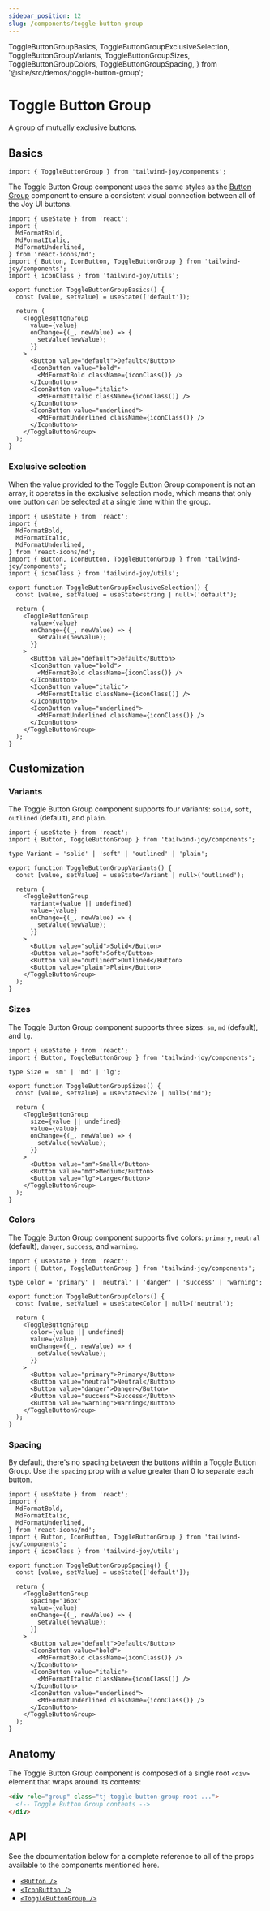 ```yaml
---
sidebar_position: 12
slug: /components/toggle-button-group
---
```


  ToggleButtonGroupBasics,
  ToggleButtonGroupExclusiveSelection,
  ToggleButtonGroupVariants,
  ToggleButtonGroupSizes,
  ToggleButtonGroupColors,
  ToggleButtonGroupSpacing,
} from '@site/src/demos/toggle-button-group';

# Toggle Button Group

<AvailableFrom version="0.6.0" />

A group of mutually exclusive buttons.

## Basics

```tsx
import { ToggleButtonGroup } from 'tailwind-joy/components';
```

The Toggle Button Group component uses the same styles as the [Button Group](../components/button-group) component to ensure a consistent visual connection between all of the Joy UI buttons.

<ToggleButtonGroupBasics />

```tsx
import { useState } from 'react';
import {
  MdFormatBold,
  MdFormatItalic,
  MdFormatUnderlined,
} from 'react-icons/md';
import { Button, IconButton, ToggleButtonGroup } from 'tailwind-joy/components';
import { iconClass } from 'tailwind-joy/utils';

export function ToggleButtonGroupBasics() {
  const [value, setValue] = useState(['default']);

  return (
    <ToggleButtonGroup
      value={value}
      onChange={(_, newValue) => {
        setValue(newValue);
      }}
    >
      <Button value="default">Default</Button>
      <IconButton value="bold">
        <MdFormatBold className={iconClass()} />
      </IconButton>
      <IconButton value="italic">
        <MdFormatItalic className={iconClass()} />
      </IconButton>
      <IconButton value="underlined">
        <MdFormatUnderlined className={iconClass()} />
      </IconButton>
    </ToggleButtonGroup>
  );
}
```

### Exclusive selection

When the value provided to the Toggle Button Group component is not an array, it operates in the exclusive selection mode, which means that only one button can be selected at a single time within the group.

<ToggleButtonGroupExclusiveSelection />

```tsx
import { useState } from 'react';
import {
  MdFormatBold,
  MdFormatItalic,
  MdFormatUnderlined,
} from 'react-icons/md';
import { Button, IconButton, ToggleButtonGroup } from 'tailwind-joy/components';
import { iconClass } from 'tailwind-joy/utils';

export function ToggleButtonGroupExclusiveSelection() {
  const [value, setValue] = useState<string | null>('default');

  return (
    <ToggleButtonGroup
      value={value}
      onChange={(_, newValue) => {
        setValue(newValue);
      }}
    >
      <Button value="default">Default</Button>
      <IconButton value="bold">
        <MdFormatBold className={iconClass()} />
      </IconButton>
      <IconButton value="italic">
        <MdFormatItalic className={iconClass()} />
      </IconButton>
      <IconButton value="underlined">
        <MdFormatUnderlined className={iconClass()} />
      </IconButton>
    </ToggleButtonGroup>
  );
}
```

## Customization

### Variants

The Toggle Button Group component supports four variants: `solid`, `soft`, `outlined` (default), and `plain`.

<ToggleButtonGroupVariants />

```tsx
import { useState } from 'react';
import { Button, ToggleButtonGroup } from 'tailwind-joy/components';

type Variant = 'solid' | 'soft' | 'outlined' | 'plain';

export function ToggleButtonGroupVariants() {
  const [value, setValue] = useState<Variant | null>('outlined');

  return (
    <ToggleButtonGroup
      variant={value || undefined}
      value={value}
      onChange={(_, newValue) => {
        setValue(newValue);
      }}
    >
      <Button value="solid">Solid</Button>
      <Button value="soft">Soft</Button>
      <Button value="outlined">Outlined</Button>
      <Button value="plain">Plain</Button>
    </ToggleButtonGroup>
  );
}
```

### Sizes

The Toggle Button Group component supports three sizes: `sm`, `md` (default), and `lg`.

<ToggleButtonGroupSizes />

```tsx
import { useState } from 'react';
import { Button, ToggleButtonGroup } from 'tailwind-joy/components';

type Size = 'sm' | 'md' | 'lg';

export function ToggleButtonGroupSizes() {
  const [value, setValue] = useState<Size | null>('md');

  return (
    <ToggleButtonGroup
      size={value || undefined}
      value={value}
      onChange={(_, newValue) => {
        setValue(newValue);
      }}
    >
      <Button value="sm">Small</Button>
      <Button value="md">Medium</Button>
      <Button value="lg">Large</Button>
    </ToggleButtonGroup>
  );
}
```

### Colors

The Toggle Button Group component supports five colors: `primary`, `neutral` (default), `danger`, `success`, and `warning`.

<ToggleButtonGroupColors />

```tsx
import { useState } from 'react';
import { Button, ToggleButtonGroup } from 'tailwind-joy/components';

type Color = 'primary' | 'neutral' | 'danger' | 'success' | 'warning';

export function ToggleButtonGroupColors() {
  const [value, setValue] = useState<Color | null>('neutral');

  return (
    <ToggleButtonGroup
      color={value || undefined}
      value={value}
      onChange={(_, newValue) => {
        setValue(newValue);
      }}
    >
      <Button value="primary">Primary</Button>
      <Button value="neutral">Neutral</Button>
      <Button value="danger">Danger</Button>
      <Button value="success">Success</Button>
      <Button value="warning">Warning</Button>
    </ToggleButtonGroup>
  );
}
```

### Spacing

By default, there's no spacing between the buttons within a Toggle Button Group.
Use the `spacing` prop with a value greater than 0 to separate each button.

<ToggleButtonGroupSpacing />

```tsx
import { useState } from 'react';
import {
  MdFormatBold,
  MdFormatItalic,
  MdFormatUnderlined,
} from 'react-icons/md';
import { Button, IconButton, ToggleButtonGroup } from 'tailwind-joy/components';
import { iconClass } from 'tailwind-joy/utils';

export function ToggleButtonGroupSpacing() {
  const [value, setValue] = useState(['default']);

  return (
    <ToggleButtonGroup
      spacing="16px"
      value={value}
      onChange={(_, newValue) => {
        setValue(newValue);
      }}
    >
      <Button value="default">Default</Button>
      <IconButton value="bold">
        <MdFormatBold className={iconClass()} />
      </IconButton>
      <IconButton value="italic">
        <MdFormatItalic className={iconClass()} />
      </IconButton>
      <IconButton value="underlined">
        <MdFormatUnderlined className={iconClass()} />
      </IconButton>
    </ToggleButtonGroup>
  );
}
```

## Anatomy

The Toggle Button Group component is composed of a single root `<div>` element that wraps around its contents:

```html
<div role="group" class="tj-toggle-button-group-root ...">
  <!-- Toggle Button Group contents -->
</div>
```

## API

See the documentation below for a complete reference to all of the props available to the components mentioned here.

- [`<Button />`](../apis/button)
- [`<IconButton />`](../apis/icon-button)
- [`<ToggleButtonGroup />`](../apis/toggle-button-group)
